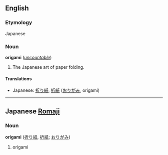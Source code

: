 ==English==
===Etymology===
Japanese

===Noun===
'''origami''' (''[[uncountable]]'')

# The Japanese art of paper folding.

====Translations====
*Japanese: [[折り紙]], [[折紙]] ([[おりがみ]], origami)

----

==Japanese [[Romaji]]==
===Noun===
'''origami''' ([[折り紙]], [[折紙]]; [[おりがみ]])

# origami